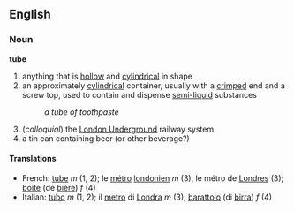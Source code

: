 ==English==
===Noun===
'''tube'''

#anything that is [[hollow]] and [[cylindrical]] in shape
#an approximately [[cylindrical]] container, usually with a [[crimped]] end and a screw top, used to contain and dispense [[semi-liquid]] substances
#:''a tube of toothpaste''
#(''colloquial'') the [[London Underground]] railway system
#a tin can containing beer (or other beverage?)

====Translations====
*French: [[tube]] ''m'' (1, 2); le [[métro]] [[londonien]] ''m'' (3), le métro de [[Londres]] (3); [[boîte]] (de [[bière]]) ''f'' (4)
*Italian: [[tubo]] ''m'' (1, 2); il [[metro]] di [[Londra]] ''m'' (3); [[barattolo]] (di [[birra]]) ''f'' (4)